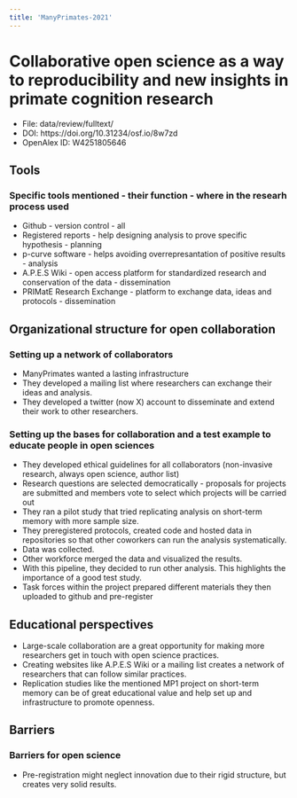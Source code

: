---
title: 'ManyPrimates-2021'
---

# Collaborative open science as a way to reproducibility and new insights in primate cognition research

-   File: data/review/fulltext/
-   DOI: https://doi.org/10.31234/osf.io/8w7zd
-   OpenAlex ID: W4251805646

## Tools

### Specific tools mentioned - their function - where in the researh process used

-   Github - version control - all
-   Registered reports - help designing analysis to prove specific
    hypothesis - planning
-   p-curve software - helps avoiding overrepresantation of positive
    results - analysis
-   A.P.E.S Wiki - open access platform for standardized research and
    conservation of the data - dissemination
-   PRIMatE Research Exchange - platform to exchange data, ideas and
    protocols - dissemination

## Organizational structure for open collaboration

### Setting up a network of collaborators

-   ManyPrimates wanted a lasting infrastructure
-   They developed a mailing list where researchers can exchange their
    ideas and analysis.
-   They developed a twitter (now X) account to disseminate and extend
    their work to other researchers.

### Setting up the bases for collaboration and a test example to educate people in open sciences

-   They developed ethical guidelines for all collaborators
    (non-invasive research, always open science, author list)
-   Research questions are selected democratically - proposals for
    projects are submitted and members vote to select which projects
    will be carried out
-   They ran a pilot study that tried replicating analysis on short-term
    memory with more sample size.
-   They preregistered protocols, created code and hosted data in
    repositories so that other coworkers can run the analysis
    systematically.
-   Data was collected.
-   Other workforce merged the data and visualized the results.
-   With this pipeline, they decided to run other analysis. This
    highlights the importance of a good test study.
-   Task forces within the project prepared different materials they
    then uploaded to github and pre-register

## Educational perspectives

-   Large-scale collaboration are a great opportunity for making more
    researchers get in touch with open science practices.
-   Creating websites like A.P.E.S Wiki or a mailing list creates a
    network of researchers that can follow similar practices.
-   Replication studies like the mentioned MP1 project on short-term
    memory can be of great educational value and help set up and
    infrastructure to promote openness.

## Barriers

### Barriers for open science

-   Pre-registration might neglect innovation due to their rigid
    structure, but creates very solid results.
